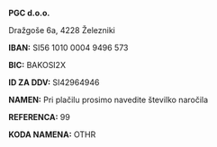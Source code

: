 **PGC d.o.o.**

Dražgoše 6a, 4228 Železniki

**IBAN:** SI56 1010 0004 9496 573

**BIC:** BAKOSI2X

**ID ZA DDV:** SI42964946

**NAMEN:** Pri plačilu prosimo navedite številko naročila

**REFERENCA:** 99

**KODA NAMENA:** OTHR
